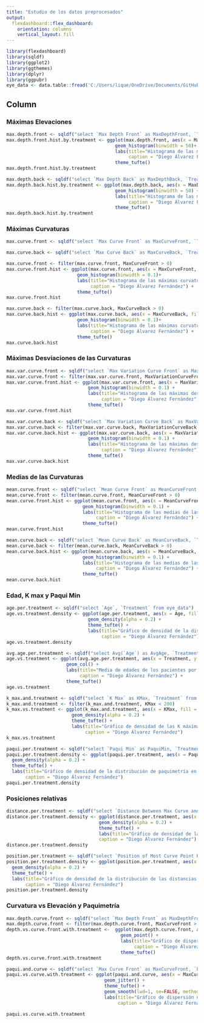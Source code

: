 ```yaml
---
title: "Estudio de los datos preprocesados"
output: 
  flexdashboard::flex_dashboard:
    orientation: columns
    vertical_layout: fill
---
```


```r
library(flexdashboard)
library(sqldf)
library(ggplot2)
library(ggthemes)
library(dplyr)
library(ggpubr)
eye_data <- data.table::fread('C:/Users/lique/OneDrive/Documents/GitHub/master-data-science/preprocessed_data/csv_eye.csv', sep = ";")
```

Column {.tabset}
-----------------------------------------------------------------------

### Máximas Elevaciones

```r
max.depth.front <- sqldf("select `Max Depth Front` as MaxDepthFront, `Treatment` from eye_data")
max.depth.front.hist.by.treatment <- ggplot(max.depth.front, aes(x = MaxDepthFront, fill = Treatment)) + 
                                        geom_histogram(binwidth = 50)+
                                        labs(title="Histograma de las máximas elevaciones de la \nzona posterior del ojo del paciente en \nfunción del tratamiento dado", 
                                             caption = "Diego Álvarez Fernández") + 
                                        theme_tufte()
max.depth.front.hist.by.treatment

max.depth.back <- sqldf("select `Max Depth Back` as MaxDepthBack, `Treatment` from eye_data")
max.depth.back.hist.by.treatment <- ggplot(max.depth.back, aes(x = MaxDepthBack, fill = Treatment))+ 
                                        geom_histogram(binwidth = 50) +
                                        labs(title="Histograma de las máximas elevaciones de la \nzona anterior del ojo del paciente en función \ndel tratamiento dado", 
                                             caption = "Diego Álvarez Fernández") + 
                                        theme_tufte()
max.depth.back.hist.by.treatment

```


### Máximas Curvaturas
```r
max.curve.front <- sqldf("select `Max Curve Front` as MaxCurveFront, `Treatment` from eye_data")

max.curve.back <- sqldf("select `Max Curve Back` as MaxCurveBack, `Treatment` from eye_data")

max.curve.front <- filter(max.curve.front, MaxCurveFront > 0)
max.curve.front.hist <- ggplot(max.curve.front, aes(x = MaxCurveFront, fill = Treatment)) + 
                          geom_histogram(binwidth = 0.1)+
                          labs(title="Histograma de las máximas curvaturas de la \nzona posterior del ojo del paciente en función \ndel tratamiento dado", 
                               caption = "Diego Álvarez Fernández") + 
                          theme_tufte()
max.curve.front.hist

max.curve.back <- filter(max.curve.back, MaxCurveBack > 0)
max.curve.back.hist <- ggplot(max.curve.back, aes(x = MaxCurveBack, fill = Treatment)) + 
                          geom_histogram(binwidth = 0.1)+
                          labs(title="Histograma de las máximas curvaturas de la \nzona anterior del ojo del paciente en función \ndel tratamiento dado", 
                               caption = "Diego Álvarez Fernández") + 
                          theme_tufte()
max.curve.back.hist
```

### Máximas Desviaciones de las Curvaturas

```r
max.var.curve.front <- sqldf("select `Max Variation Curve Front` as MaxVariationCurveFront, `Treatment` from eye_data")
max.var.curve.front <- filter(max.var.curve.front, MaxVariationCurveFront > 0)
max.var.curve.front.hist <- ggplot(max.var.curve.front, aes(x = MaxVariationCurveFront, fill = Treatment)) + 
                              geom_histogram(binwidth = 0.1) +
                              labs(title="Histograma de las máximas desviaciones de las curvaturas de la \nzona posterior del ojo del paciente en función \ndel tratamiento dado", 
                                   caption = "Diego Álvarez Fernández") + 
                              theme_tufte()
max.var.curve.front.hist

max.var.curve.back <- sqldf("select `Max Variation Curve Back` as MaxVariationCurveBack, `Treatment` from eye_data")
max.var.curve.back <- filter(max.var.curve.back, MaxVariationCurveBack > 0)
max.var.curve.back.hist <- ggplot(max.var.curve.back, aes(x = MaxVariationCurveBack, fill = Treatment)) +
                              geom_histogram(binwidth = 0.1) +
                              labs(title="Histograma de las máximas desviaciones de las curvaturas de la \nzona anterior del ojo del paciente en función \ndel tratamiento dado", 
                                   caption = "Diego Álvarez Fernández") + 
                              theme_tufte()
max.var.curve.back.hist
```

### Medias de las Curvaturas

```r
mean.curve.front <- sqldf("select `Mean Curve Front` as MeanCurveFront, `Treatment` from eye_data")
mean.curve.front <- filter(mean.curve.front, MeanCurveFront > 0)
mean.curve.front.hist <- ggplot(mean.curve.front, aes(x = MeanCurveFront, fill = Treatment)) + 
                            geom_histogram(binwidth = 0.1) +
                            labs(title="Histograma de las medias de las curvaturas de la \nzona posterior del ojo del paciente en función \ndel tratamiento dado", 
                                 caption = "Diego Álvarez Fernández") + 
                            theme_tufte()
mean.curve.front.hist

mean.curve.back <- sqldf("select `Mean Curve Back` as MeanCurveBack, `Treatment` from eye_data")
mean.curve.back <- filter(mean.curve.back, MeanCurveBack > 0)
mean.curve.back.hist <- ggplot(mean.curve.back, aes(x = MeanCurveBack, fill = Treatment)) + 
                            geom_histogram(binwidth = 0.1) +
                            labs(title="Histograma de las medias de las curvaturas de la \nzona anterior del ojo del paciente en función \ndel tratamiento dado", 
                                 caption = "Diego Álvarez Fernández") + 
                            theme_tufte()
mean.curve.back.hist
```

### Edad, K max y Paqui Min

```r
age.per.treatment <- sqldf("select `Age`, `Treatment` from eye_data")
age.vs.treatment.density <- ggplot(age.per.treatment, aes(x = Age, fill = Treatment)) + 
                              geom_density(alpha = 0.2) + 
                              theme_tufte() + 
                              labs(title="Gráfico de densidad de la distribución de edades en \nfunción del tratamiento", 
                                   caption = "Diego Álvarez Fernández")
age.vs.treatment.density

avg.age.per.treatment <- sqldf("select Avg(`Age`) as AvgAge, `Treatment` from eye_data group by Treatment ")
age.vs.treatment <- ggplot(avg.age.per.treatment, aes(x = Treatment, y = AvgAge)) + 
                      geom_col() + 
                      labs(title="Media de edades de los pacientes por el \ntratamiento indicado", 
                           caption = "Diego Álvarez Fernández") +
                      theme_tufte()
age.vs.treatment

k_max.and.treatment <- sqldf("select `K Max` as KMax, `Treatment` from eye_data")
k_max.and.treatment <- filter(k_max.and.treatment, KMax < 200)
k_max.vs.treatment <- ggplot(k_max.and.treatment, aes(x = KMax, fill = Treatment)) + 
                        geom_density(alpha = 0.2) + 
                        theme_tufte() + 
                        labs(title="Gráfico de densidad de las K máximas en función del \ntratamiento", 
                             caption = "Diego Álvarez Fernández")
k_max.vs.treatment

paqui.per.treatment <- sqldf("select `Paqui Min` as PaquiMin, `Treatment` from eye_data")
paqui.per.treatment.density <- ggplot(paqui.per.treatment, aes(x = PaquiMin, fill = Treatment)) + 
  geom_density(alpha = 0.2) + 
  theme_tufte() + 
  labs(title="Gráfico de densidad de la distribución de paquimetría en \nfunción del tratamiento", 
       caption = "Diego Álvarez Fernández")
paqui.per.treatment.density
```


### Posiciones relativas

```r
distance.per.treatment <- sqldf("select `Distance Between Max Curve and Min Paqui` as Distance, `Treatment` from eye_data")
distance.per.treatment.density <- ggplot(distance.per.treatment, aes(x = Distance, fill = Treatment)) + 
                                  geom_density(alpha = 0.2) + 
                                  theme_tufte() + 
                                  labs(title="Gráfico de densidad de la distribución de las distancias entre los puntos de máxima curvatura y mínima paquimetría en \nfunción del tratamiento", 
                                  caption = "Diego Álvarez Fernández")
distance.per.treatment.density

position.per.treatment <- sqldf("select `Position of Most Curve Point Relative to Center` as Position, `Treatment` from eye_data")
position.per.treatment.density <- ggplot(position.per.treatment, aes(x = Position, fill = Treatment)) + 
  geom_density(alpha = 0.2) + 
  theme_tufte() + 
  labs(title="Gráfico de densidad de la distribución de las distancias entre los puntos de máxima curvatura y mínima paquimetría en \nfunción del tratamiento", 
       caption = "Diego Álvarez Fernández")
position.per.treatment.density
```


### Curvatura vs Elevación y Paquimetría

```r
max.depth.curve.front <- sqldf("select `Max Depth Front` as MaxDepthFront, `Max Curve Front` as MaxCurveFront, `Treatment` from eye_data")
max.depth.curve.front <- filter(max.depth.curve.front, MaxCurveFront > 0)
depth.vs.curve.front.with.treatment <-  ggplot(max.depth.curve.front, aes(x = MaxDepthFront, y = MaxCurveFront, colour = Treatment)) + 
                                          geom_point() +
                                          labs(title="Gráfico de dispersión entre la máxima profundidad \ny la máxima curvatura de la zona posterior del ojo \nen función del tratamiento", 
                                               caption = "Diego Álvarez Fernández") + 
                                          theme_tufte()
depth.vs.curve.front.with.treatment

paqui.and.curve <- sqldf("select `Max Curve Front` as MaxCurveFront, `Paqui Min` as PaquiMin, `Treatment` from eye_data")
paqui.vs.curve.with.treatment <- ggplot(paqui.and.curve, aes(x = MaxCurveFront, y = PaquiMin, colour = Treatment)) + 
                                    geom_jitter() + 
                                    theme_tufte() + 
                                    geom_smooth(lwd=1, se=FALSE, method="lm", col="black") + 
                                    labs(title="Gráfico de dispersión de la máxima curvatura posterior \nfrente a la mínima paquimetría en función del \ntratamiento", 
                                         caption = "Diego Álvarez Fernández")

paqui.vs.curve.with.treatment
```

